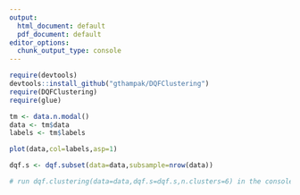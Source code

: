 ```yaml
---
output:
  html_document: default
  pdf_document: default
editor_options: 
  chunk_output_type: console
---
```


```r
require(devtools)
devtools::install_github("gthampak/DQFClustering")
require(DQFClustering)
require(glue)
```

```r
tm <- data.n.modal()
data <- tm$data
labels <- tm$labels

plot(data,col=labels,asp=1)
```

```r
dqf.s <- dqf.subset(data=data,subsample=nrow(data))
```

```r
# run dqf.clustering(data=data,dqf.s=dqf.s,n.clusters=6) in the console.
```
















